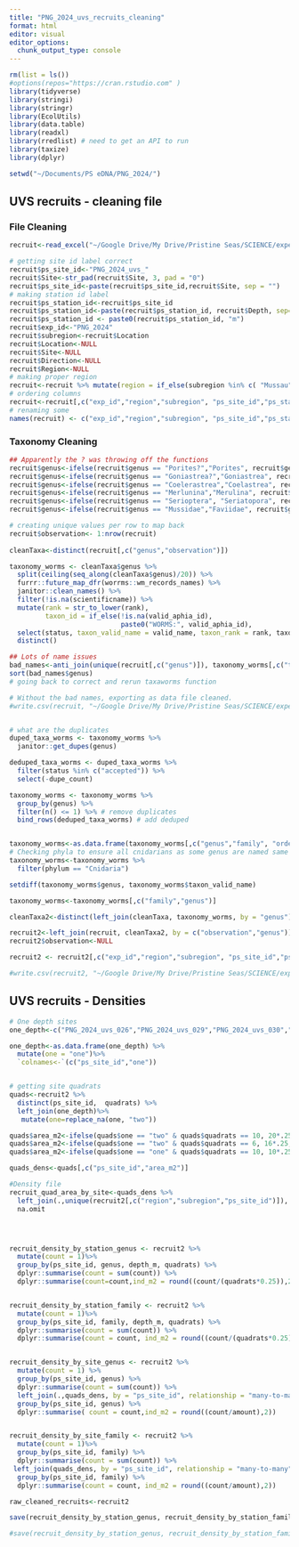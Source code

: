 ```yaml
---
title: "PNG_2024_uvs_recruits_cleaning"
format: html
editor: visual
editor_options: 
  chunk_output_type: console
---
```


```r

rm(list = ls())
#options(repos="https://cran.rstudio.com" )
library(tidyverse)
library(stringi)
library(stringr)
library(EcolUtils)
library(data.table)
library(readxl)
library(rredlist) # need to get an API to run
library(taxize)
library(dplyr)

setwd("~/Documents/PS eDNA/PNG_2024/")
```

## UVS recruits - cleaning file

### File Cleaning

```r
recruit<-read_excel("~/Google Drive/My Drive/Pristine Seas/SCIENCE/expeditions/PNG-2024/data/primary/raw/benthos/PNG_2024_recruits_fieldsheet_MT.xlsx", sheet = 1)

# getting site id label correct
recruit$ps_site_id<-"PNG_2024_uvs_"
recruit$Site<-str_pad(recruit$Site, 3, pad = "0")
recruit$ps_site_id<-paste(recruit$ps_site_id,recruit$Site, sep = "")
# making station id label
recruit$ps_station_id<-recruit$ps_site_id
recruit$ps_station_id<-paste(recruit$ps_station_id, recruit$Depth, sep="_")
recruit$ps_station_id <- paste0(recruit$ps_station_id, "m")
recruit$exp_id<-"PNG_2024"
recruit$subregion<-recruit$Location
recruit$Location<-NULL
recruit$Site<-NULL
recruit$Direction<-NULL
recruit$Region<-NULL
# making proper region
recruit<-recruit %>% mutate(region = if_else(subregion %in% c( "Mussau", "Emirau","Tench"),"Murat", "Lovongai"))
# ordering columns
recruit<-recruit[,c("exp_id","region","subregion", "ps_site_id","ps_station_id", "Transect","Depth", "Quadrats","Genus","Size_cm", "Observer" )]
# renaming some
names(recruit) <- c("exp_id","region","subregion", "ps_site_id","ps_station_id", "transect","depth_m","quadrats", "genus","size_cm", "observer" )


```

### Taxonomy Cleaning

```r
## Apparently the ? was throwing off the functions
recruit$genus<-ifelse(recruit$genus == "Porites?","Porites", recruit$genus)
recruit$genus<-ifelse(recruit$genus == "Goniastrea?","Goniastrea", recruit$genus)
recruit$genus<-ifelse(recruit$genus == "Coelerastrea","Coelastrea", recruit$genus)
recruit$genus<-ifelse(recruit$genus == "Merlunina","Merulina", recruit$genus)
recruit$genus<-ifelse(recruit$genus == "Serioptera", "Seriatopora", recruit$genus)
recruit$genus<-ifelse(recruit$genus == "Mussidae","Faviidae", recruit$genus)

# creating unique values per row to map back
recruit$observation<- 1:nrow(recruit) 
  
cleanTaxa<-distinct(recruit[,c("genus","observation")])

taxonomy_worms <- cleanTaxa$genus %>% 
  split(ceiling(seq_along(cleanTaxa$genus)/20)) %>% 
  furrr::future_map_dfr(worrms::wm_records_names) %>% 
  janitor::clean_names() %>% 
  filter(!is.na(scientificname)) %>% 
  mutate(rank = str_to_lower(rank),
         taxon_id = if_else(!is.na(valid_aphia_id),
                            paste0("WORMS:", valid_aphia_id),                        NA_character_)) %>% 
  select(status, taxon_valid_name = valid_name, taxon_rank = rank, taxon_id, taxon_authority = valid_authority, kingdom, phylum, class, order, family, genus) %>% 
  distinct()

## Lots of name issues
bad_names<-anti_join(unique(recruit[,c("genus")]), taxonomy_worms[,c("taxon_valid_name")], by = c("genus" ="taxon_valid_name"))
sort(bad_names$genus)
# going back to correct and rerun taxaworms function

# Without the bad names, exporting as data file cleaned.
#write.csv(recruit, "~/Google Drive/My Drive/Pristine Seas/SCIENCE/expeditions/PNG-2024/data/primary/raw/benthos/Updated_PNG_2024_recruits_fieldsheet.csv", row.names = F)


# what are the duplicates
duped_taxa_worms <- taxonomy_worms %>% 
  janitor::get_dupes(genus) 

deduped_taxa_worms <- duped_taxa_worms %>% 
  filter(status %in% c("accepted")) %>% 
  select(-dupe_count)

taxonomy_worms <- taxonomy_worms %>% 
  group_by(genus) %>% 
  filter(n() <= 1) %>% # remove duplicates
  bind_rows(deduped_taxa_worms) # add deduped


taxonomy_worms<-as.data.frame(taxonomy_worms[,c("genus","family", "order","class","phylum", "taxon_valid_name")])
# Checking phyla to ensure all cnidarians as some genus are named same from different groups
taxonomy_worms<-taxonomy_worms %>%
  filter(phylum == "Cnidaria")

setdiff(taxonomy_worms$genus, taxonomy_worms$taxon_valid_name)

taxonomy_worms<-taxonomy_worms[,c("family","genus")]

cleanTaxa2<-distinct(left_join(cleanTaxa, taxonomy_worms, by = "genus"))

recruit2<-left_join(recruit, cleanTaxa2, by = c("observation","genus"))
recruit2$observation<-NULL

recruit2 <- recruit2[,c("exp_id","region","subregion", "ps_site_id","ps_station_id", "transect","depth_m","quadrats","family", "genus","size_cm", "observer" )]

#write.csv(recruit2, "~/Google Drive/My Drive/Pristine Seas/SCIENCE/expeditions/PNG-2024/data/primary/raw/benthos/Updated_PNG_2024_uvs_recruits_fieldsheet.csv", row.names = F)

```

## UVS recruits - Densities

```r

# One depth sites
one_depth<-c("PNG_2024_uvs_026","PNG_2024_uvs_029","PNG_2024_uvs_030","PNG_2024_uvs_031","PNG_2024_uvs_032","PNG_2024_uvs_036","PNG_2024_uvs_037","PNG_2024_uvs_038","PNG_2024_uvs_039","PNG_2024_uvs_040","PNG_2024_uvs_041","PNG_2024_uvs_042")

one_depth<-as.data.frame(one_depth) %>%
  mutate(one = "one")%>%
  `colnames<-`(c("ps_site_id","one"))


# getting site quadrats
quads<-recruit2 %>%
  distinct(ps_site_id,  quadrats) %>%
  left_join(one_depth)%>%
   mutate(one=replace_na(one, "two"))

quads$area_m2<-ifelse(quads$one == "two" & quads$quadrats == 10, 20*.25, quads$quadrats )
quads$area_m2<-ifelse(quads$one == "two" & quads$quadrats == 6, 16*.25, quads$area)
quads$area_m2<-ifelse(quads$one == "one" & quads$quadrats == 10, 10*.25, quads$area_m2)

quads_dens<-quads[,c("ps_site_id","area_m2")]

#Density file
recruit_quad_area_by_site<-quads_dens %>%
  left_join(.,unique(recruit2[,c("region","subregion","ps_site_id")]), by = "ps_site_id") %>%
  na.omit




recruit_density_by_station_genus <- recruit2 %>% 
  mutate(count = 1)%>%
  group_by(ps_site_id, genus, depth_m, quadrats) %>%
  dplyr::summarise(count = sum(count)) %>%
  dplyr::summarise(count=count,ind_m2 = round((count/(quadrats*0.25)),2))


recruit_density_by_station_family <- recruit2 %>% 
  mutate(count = 1)%>%
  group_by(ps_site_id, family, depth_m, quadrats) %>%
  dplyr::summarise(count = sum(count)) %>%
  dplyr::summarise(count = count, ind_m2 = round((count/(quadrats*0.25)),2))


recruit_density_by_site_genus <- recruit2 %>% 
  mutate(count = 1) %>%
  group_by(ps_site_id, genus) %>%
  dplyr::summarise(count = sum(count)) %>%
  left_join(.,quads_dens, by = "ps_site_id", relationship = "many-to-many") %>%
  group_by(ps_site_id, genus) %>%
  dplyr::summarise( count = count,ind_m2 = round((count/amount),2))


recruit_density_by_site_family <- recruit2 %>% 
  mutate(count = 1)%>%
  group_by(ps_site_id, family) %>%
  dplyr::summarise(count = sum(count)) %>%
 left_join(quads_dens, by = "ps_site_id", relationship = "many-to-many") %>%
  group_by(ps_site_id, family) %>%
  dplyr::summarise(count = count, ind_m2 = round((count/amount),2))

raw_cleaned_recruits<-recruit2

save(recruit_density_by_station_genus, recruit_density_by_station_family, recruit_quad_area_by_site, recruit_density_by_site_genus, recruit_density_by_site_family, raw_cleaned_recruits, file = "~/Google Drive/My Drive/Pristine Seas/SCIENCE/expeditions/PNG-2024/data/primary/processed/recruits/PNG_2024_uvs_recruit.RData")

#save(recruit_density_by_station_genus, recruit_density_by_station_family, recruit_density_by_site_genus, recruit_density_by_site_family, raw_cleaned_recruits,  file = "PNG_2024_uvs_recruit.RData")


```

